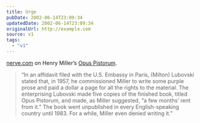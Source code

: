 ```yaml
---
title: Urge
pubDate: 2002-06-14T23:09:34
updatedDate: 2002-06-14T23:09:34
originalUrl: http://example.com
source: v1
tags:
  - "v1"
---
```


[nerve.com][1] on Henry Miller&#8217;s [Opus Pistorum][2].

> &#8220;In an affidavit filed with the U.S. Embassy in Paris, (Milton) Lubovski stated that, in 1957, he commissioned Miller to write some purple prose and paid a dollar a page for all the rights to the material. The enterprising Lubovski made five copies of the finished book, titled Opus Pistorum, and made, as Miller suggested, &#8220;a few months&#8217; rent from it.&#8221; The book went unpublished in every English-speaking country until 1983. For a while, Miller even denied writing it.&#8221;

[1]: http://www.nerve.com/ "nerve.com"
[2]: http://www.nerve.com/personalessays/vinaswathan/dirtysecret/ "nerve.com: Henry Miller's Dirty Secret"
